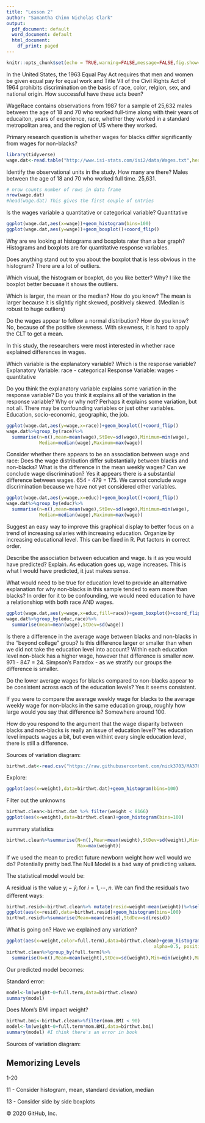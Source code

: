 ---
title: "Lesson 2"
author: "Samantha Chinn Nicholas Clark"
output:
  pdf_document: default
  word_document: default
  html_document:
    df_print: paged
---

```{r setup, include=FALSE}
knitr::opts_chunk$set(echo = TRUE,warning=FALSE,message=FALSE,fig.show="hide")
```

In the United States, the 1963 Equal Pay Act requires that men and women be given equal pay for equal work and Title VII of the Civil Rights Act of 1964 prohibits discrimination on the basis of race, color, relgion, sex, and national origin.  How successful have these acts been?

WageRace contains observations from 1987 for a sample of 25,632 males between the age of 18 and 70 who worked full-time along with their years of educaiton, years of experience, race, whether they worked in a standard metropolitan area, and the region of US where they worked.

Primary research question is whether wages for blacks differ significantly from wages for non-blacks?

```{r}
library(tidyverse)
wage.dat<-read.table("http://www.isi-stats.com/isi2/data/Wages.txt",header=T)
```

Identify the observational units in the study.  How many are there?
\newline Males between the age of 18 and 70 who worked full time. 25,631.

```{r}
# nrow counts number of rows in data frame
nrow(wage.dat)
#head(wage.dat) This gives the first couple of entries
```

Is the wages variable a quantitative or categorical variable?
\newline Quantitative

\vspace{.2in}

```{r}
ggplot(wage.dat,aes(x=wage))+geom_histogram(bins=100)
ggplot(wage.dat,aes(y=wage))+geom_boxplot()+coord_flip()
```

Why are we looking at histograms and boxplots rater than a bar graph?
\newline Histograms and boxplots are for quantitative response variables.

\vspace{.2in}

Does anything stand out to you about the boxplot that is less obvious in the histogram?
\newline There are a lot of outliers.

\vspace{.2in}

Which visual, the histogram or boxplot, do you like better?  Why?
\newline I like the boxplot better becuase it shows the outliers.

\vspace{.2in}

Which is larger, the mean or the median?  How do you know?
\newline The mean is larger because it is slightly right skewed, positively skewed. (Median is robust to huge outliers)

\vspace{.2in}

Do the wages appear to follow a normal distribution?  How do you know?
\newline No, because of the positive skewness. With skewness, it is hard to apply the CLT to get a mean.

\vspace{.2in}

In this study, the researchers were most interested in whether race explained differences in wages.

Which variable is the explanatory variable?  Which is the response variable?
\newline Explanatory Variable: race - categorical
\newline Response Variable: wages - quantitative

\vspace{.2in}

Do you think the explanatory variable explains some variation in the response variable?  Do you think it explains all of the variation in the response variable?  Why or why not?
\newline Perhaps it explains some variation, but not all. There may be confounding variables or just other variables. Education, socio-economic, geographic, the job.

\vspace{.2in}
```{r}
ggplot(wage.dat,aes(y=wage,x=race))+geom_boxplot()+coord_flip()
wage.dat%>%group_by(race)%>%
  summarise(n=n(),mean=mean(wage),StDev=sd(wage),Minimum=min(wage),
            Median=median(wage),Maximum=max(wage))
```

Consider whether there appears to be an association between wage and race:  Does the wage distribution differ substantially between blacks and non-blacks?  What is the difference in the mean weekly wages?  Can we conclude wage discrimination?
\newline Yes it appears there is a substantial difference between wages. 654 - 479 = 175. We cannot conclude wage discrimination because we have not yet considered other variables.

\vspace{.2in}
```{r}
ggplot(wage.dat,aes(y=wage,x=educ))+geom_boxplot()+coord_flip()
wage.dat%>%group_by(educ)%>%
  summarise(n=n(),mean=mean(wage),StDev=sd(wage),Minimum=min(wage),
            Median=median(wage),Maximum=max(wage))
```

Suggest an easy way to improve this graphical display to better focus on a trend of increasing salaries with increasing education.
\newline Organize by increasing educational level. This can be fixed in R. Put factors in correct order.

\vspace{.2in}

Describe the association between education and wage.  Is it as you would have predicted?  Explain.
\newline As education goes up, wage increases. This is what I would have predicted, it just makes sense.

\vspace{.2in}

What would need to be true for education level to provide an alternative explanation for why non-blacks in this sample tended to earn more than blacks?
\newline In order for it to be confounding, we would need education to have a relationshiop with both race AND wages.

```{r}
ggplot(wage.dat,aes(y=wage,x=educ,fill=race))+geom_boxplot()+coord_flip()
wage.dat%>%group_by(educ,race)%>%
  summarise(mean=mean(wage),StDev=sd(wage))
```

Is there a difference in the average wage between blacks and non-blacks in the "beyond college" group?  Is this difference larger or smaller than when we did not take the education level into account?
\newline Within each education level non-black has a higher wage, however that difference is smaller now. 971 - 847 = 24.
\newline Simpson's Paradox - as we stratify our groups the difference is smaller.

\vspace{.2in}

Do the lower average wages for blacks compared to non-blacks appear to be consistent across each of the education levels?
\newline Yes it seems consistent.

\vspace{.2in}

If you were to compare the average weekly wage for blacks to the average weekly wage for non-blacks in the same education group, roughly how large would you say that difference is?
\newline Somewhere around 100.

\vspace{.2in}

How do you respond to the argument that the wage disparity between blacks and non-blacks is really an issue of education level?
\newline Yes education level impacts wages a bit, but even withint every single education level, there is still a difference.

\vspace{.2in}

Sources of variation diagram:

\vspace{1.in}

```{r}
birthwt.dat<-read.csv("https://raw.githubusercontent.com/nick3703/MA376/master/births.csv")
```

Explore:

```{r}
ggplot(aes(x=weight),data=birthwt.dat)+geom_histogram(bins=100)
```

Filter out the unknowns

```{r}
birthwt.clean<-birthwt.dat %>% filter(weight < 8166)
ggplot(aes(x=weight),data=birthwt.clean)+geom_histogram(bins=100)
```

summary statistics
```{r}
birthwt.clean%>%summarise(N=n(),Mean=mean(weight),StDev=sd(weight),Min=min(weight),
                          Max=max(weight))
```

If we used the mean to predict future newborn weight how well would we do?
\newline Potentially pretty bad.The Null Model is a bad way of predicting values.

\vspace{.2in}

The statistical model would be:

\vspace{.5in}

A residual is the value $y_i - \hat{y}_i$ for $i =1,\cdots,n$.  We can find the residuals two different ways:

```{r}
birthwt.resid<-birthwt.clean%>% mutate(resid=weight-mean(weight))%>%select(resid)
ggplot(aes(x=resid),data=birthwt.resid)+geom_histogram(bins=100)
birthwt.resid%>%summarise(Mean=mean(resid),StdDev=sd(resid))
```

What is going on?  Have we explained any variation?

\vspace{.5in}

```{r}
ggplot(aes(x=weight,color=full.term),data=birthwt.clean)+geom_histogram(fill="white", 
                                                      alpha=0.5, position="identity")
birthwt.clean%>%group_by(full.term)%>%
  summarise(N=n(),Mean=mean(weight),StDev=sd(weight),Min=min(weight),Max=max(weight))
```


Our predicted model becomes:

\vspace{.5in}

Standard error:
```{r}
model<-lm(weight~0+full.term,data=birthwt.clean)
summary(model)
```

Does Mom's BMI impact weight?

```{r}
birthwt.bmi<-birthwt.clean%>%filter(mom.BMI < 90)
model<-lm(weight~0+full.term*mom.BMI,data=birthwt.bmi)
summary(model) #I think there's an error in book
```

Sources of variation diagram:

\vspace{2.in}

## Memorizing Levels

1-20

11 - Consider histogram, mean, standard deviation, median

13 - Consider side by side boxplots

\vspace{2.in}
© 2020 GitHub, Inc.